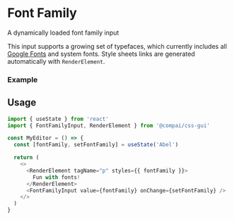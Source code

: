 
# Font Family

<FirstParagraph>A dynamically loaded font family input</FirstParagraph>

This input supports a growing set of typefaces, which currently includes all
[Google Fonts](https://fonts.google.com) and system fonts. Style sheets links are
generated automatically with `RenderElement`.

### Example

<FontFamilyExample />

## Usage

```js
import { useState } from 'react'
import { FontFamilyInput, RenderElement } from '@compai/css-gui'

const MyEditor = () => {
  const [fontFamily, setFontFamily] = useState('Abel')

  return (
    <>
      <RenderElement tagName="p" styles={{ fontFamily }}>
        Fun with fonts!
      </RenderElement>
      <FontFamilyInput value={fontFamily} onChange={setFontFamily} />
    </>
  )
}
```
